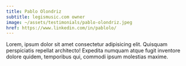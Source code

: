 ```yaml
---
title: Pablo Olondriz
subtitle: legismusic.com owner
image: ~/assets/testimonials/pablo-olondriz.jpeg
href: https://www.linkedin.com/in/pablolo/
---
```


Lorem, ipsum dolor sit amet consectetur adipisicing elit. Quisquam perspiciatis repellat architecto! Expedita numquam atque fugit inventore dolore quidem, temporibus qui, commodi ipsum molestias maxime.
